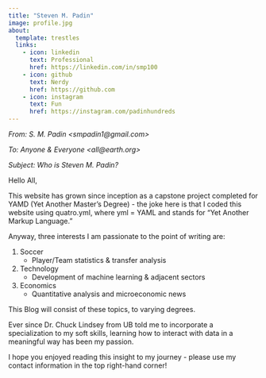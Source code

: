 ```yaml
---
title: "Steven M. Padin"
image: profile.jpg
about: 
  template: trestles
  links:
    - icon: linkedin
      text: Professional
      href: https://linkedin.com/in/smp100
    - icon: github
      text: Nerdy
      href: https://github.com
    - icon: instagram
      text: Fun
      href: https://instagram.com/padinhundreds
---
```


*From: S. M. Padin \<smpadin1\@gmail.com\>*

*To: Anyone & Everyone \<all\@earth.org\>*

*Subject: Who is Steven M. Padin?*

Hello All,

This website has grown since inception as a capstone project completed for YAMD (Yet Another Master's Degree) - the joke here is that I coded this website using quatro.yml, where yml = YAML and stands for "Yet Another Markup Language."

Anyway, three interests I am passionate to the point of writing are:

1.  Soccer
    -   Player/Team statistics & transfer analysis
2.  Technology
    -   Development of machine learning & adjacent sectors
3.  Economics
    -   Quantitative analysis and microeconomic news

This Blog will consist of these topics, to varying degrees.

Ever since Dr. Chuck Lindsey from UB told me to incorporate a specialization to my soft skills, learning how to interact with data in a meaningful way has been my passion.

I hope you enjoyed reading this insight to my journey - please use my contact information in the top right-hand corner!
